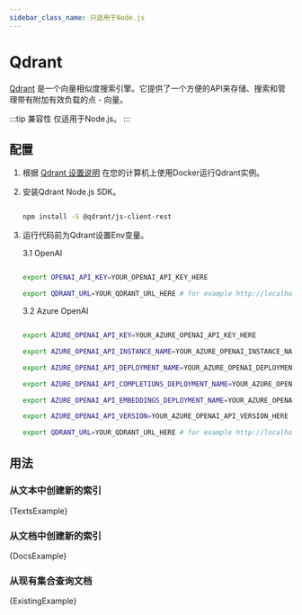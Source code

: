 ```yaml
---
sidebar_class_name: 只适用于Node.js
---
```


# Qdrant

[Qdrant](https://qdrant.tech/) 是一个向量相似度搜索引擎。它提供了一个方便的API来存储、搜索和管理带有附加有效负载的点 - 向量。

:::tip 兼容性
仅适用于Node.js。
:::

## 配置

1. 根据 [Qdrant 设置说明](https://qdrant.tech/documentation/install/) 在您的计算机上使用Docker运行Qdrant实例。
2. 安装Qdrant Node.js SDK。

   ```bash npm2yarn

   npm install -S @qdrant/js-client-rest

   ```


3. 运行代码前为Qdrant设置Env变量。

   3.1 OpenAI


   ```bash

   export OPENAI_API_KEY=YOUR_OPENAI_API_KEY_HERE

   export QDRANT_URL=YOUR_QDRANT_URL_HERE # for example http://localhost:6333

   ```


   3.2 Azure OpenAI


   ```bash

   export AZURE_OPENAI_API_KEY=YOUR_AZURE_OPENAI_API_KEY_HERE

   export AZURE_OPENAI_API_INSTANCE_NAME=YOUR_AZURE_OPENAI_INSTANCE_NAME_HERE

   export AZURE_OPENAI_API_DEPLOYMENT_NAME=YOUR_AZURE_OPENAI_DEPLOYMENT_NAME_HERE

   export AZURE_OPENAI_API_COMPLETIONS_DEPLOYMENT_NAME=YOUR_AZURE_OPENAI_COMPLETIONS_DEPLOYMENT_NAME_HERE

   export AZURE_OPENAI_API_EMBEDDINGS_DEPLOYMENT_NAME=YOUR_AZURE_OPENAI_EMBEDDINGS_DEPLOYMENT_NAME_HERE

   export AZURE_OPENAI_API_VERSION=YOUR_AZURE_OPENAI_API_VERSION_HERE

   export QDRANT_URL=YOUR_QDRANT_URL_HERE # for example http://localhost:6333

   ```




## 用法

### 从文本中创建新的索引



<CodeBlock language="typescript">{TextsExample}</CodeBlock>


### 从文档中创建新的索引



<CodeBlock language="typescript">{DocsExample}</CodeBlock>


### 从现有集合查询文档




<CodeBlock language="typescript">{ExistingExample}</CodeBlock>

